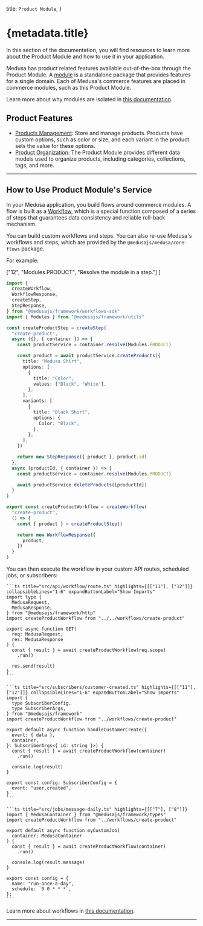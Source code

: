 
  title: `Product Module`,
}

# {metadata.title}

In this section of the documentation, you will find resources to learn more about the Product Module and how to use it in your application.

Medusa has product related features available out-of-the-box through the Product Module. A [module](!docs!/learn/fundamentals/modules) is a standalone package that provides features for a single domain. Each of Medusa's commerce features are placed in commerce modules, such as this Product Module.

<Note>

Learn more about why modules are isolated in [this documentation](!docs!/learn/fundamentals/modules/isolation).

</Note>

## Product Features

- [Products Management](/references/product/models/Product): Store and manage products. Products have custom options, such as color or size, and each variant in the product sets the value for these options.
- [Product Organization](/references/product/models): The Product Module provides different data models used to organize products, including categories, collections, tags, and more.

---

## How to Use Product Module's Service

In your Medusa application, you build flows around commerce modules. A flow is built as a [Workflow](!docs!/learn/fundamentals/workflows), which is a special function composed of a series of steps that guarantees data consistency and reliable roll-back mechanism. 

You can build custom workflows and steps. You can also re-use Medusa's workflows and steps, which are provided by the `@medusajs/medusa/core-flows` package.

For example:

  ["12", "Modules.PRODUCT", "Resolve the module in a step."]
]

```ts title="src/workflows/create-product.ts" highlights={highlights}
import { 
  createWorkflow, 
  WorkflowResponse,
  createStep,
  StepResponse,
} from "@medusajs/framework/workflows-sdk"
import { Modules } from "@medusajs/framework/utils"

const createProductStep = createStep(
  "create-product",
  async ({}, { container }) => {
    const productService = container.resolve(Modules.PRODUCT)

    const product = await productService.createProducts({
      title: "Medusa Shirt",
      options: [
        {
          title: "Color",
          values: ["Black", "White"],
        },
      ],
      variants: [
        {
          title: "Black Shirt",
          options: {
            Color: "Black",
          },
        },
      ],
    })

    return new StepResponse({ product }, product.id)
  },
  async (productId, { container }) => {
    const productService = container.resolve(Modules.PRODUCT)

    await productService.deleteProducts([productId])
  }
)

export const createProductWorkflow = createWorkflow(
  "create-product",
  () => {
    const { product } = createProductStep()

    return new WorkflowResponse({
      product,
    })
  }
)
```

You can then execute the workflow in your custom API routes, scheduled jobs, or subscribers:

<CodeTabs group="resource-types">
  <CodeTab label="API Route" value="api-route">
    
    ```ts title="src/api/workflow/route.ts" highlights={[["11"], ["12"]]} collapsibleLines="1-6" expandButtonLabel="Show Imports"
    import type {
      MedusaRequest,
      MedusaResponse,
    } from "@medusajs/framework/http"
    import createProductWorkflow from "../../workflows/create-product"

    export async function GET(
      req: MedusaRequest,
      res: MedusaResponse
    ) {
      const { result } = await createProductWorkflow(req.scope)
        .run()

      res.send(result)
    }
    ```

  </CodeTab>
  <CodeTab label="Subscriber" value="subscriber">
    
    ```ts title="src/subscribers/customer-created.ts" highlights={[["11"], ["12"]]} collapsibleLines="1-6" expandButtonLabel="Show Imports"
    import {
      type SubscriberConfig,
      type SubscriberArgs,
    } from "@medusajs/framework"
    import createProductWorkflow from "../workflows/create-product"

    export default async function handleCustomerCreate({
      event: { data },
      container,
    }: SubscriberArgs<{ id: string }>) {
      const { result } = await createProductWorkflow(container)
        .run()

      console.log(result)
    }

    export const config: SubscriberConfig = {
      event: "user.created",
    }
    ```

  </CodeTab>
  <CodeTab label="Scheduled Job" value="scheduled-job">
    
    ```ts title="src/jobs/message-daily.ts" highlights={[["7"], ["8"]]}
    import { MedusaContainer } from "@medusajs/framework/types"
    import createProductWorkflow from "../workflows/create-product"

    export default async function myCustomJob(
      container: MedusaContainer
    ) {
      const { result } = await createProductWorkflow(container)
        .run()

      console.log(result.message)
    }

    export const config = {
      name: "run-once-a-day",
      schedule: `0 0 * * *`,
    };
    ```

  </CodeTab>
</CodeTabs>

Learn more about workflows in [this documentation](!docs!/learn/fundamentals/workflows).

---

<CommerceModuleSections name="Product" />